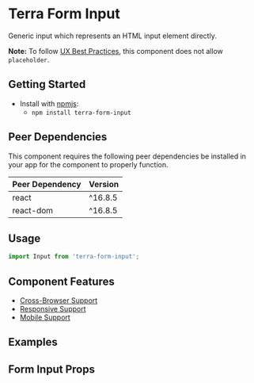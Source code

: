 


<Badge />

# Terra Form Input

Generic input which represents an HTML input element directly.

**Note:** To follow [UX Best Practices](https://www.w3.org/WAI/GL/low-vision-a11y-tf/wiki/Placeholder_Research), this component does not allow `placeholder`.

## Getting Started

- Install with [npmjs](https://www.npmjs.com):
  - `npm install terra-form-input`

<!-- AUTO-GENERATED-CONTENT:START Peer Dependencies -->
## Peer Dependencies

This component requires the following peer dependencies be installed in your app for the component to properly function.

| Peer Dependency | Version |
|-|-|
| react | ^16.8.5 |
| react-dom | ^16.8.5 |

<!-- AUTO-GENERATED-CONTENT:END -->

## Usage

```jsx
import Input from 'terra-form-input';
```

## Component Features

 * [Cross-Browser Support](https://engineering.cerner.com/terra-ui/contributing/terra-ui/component-standards#cross-browser-support)
 * [Responsive Support](https://engineering.cerner.com/terra-ui/contributing/terra-ui/component-standards#responsive-support)
 * [Mobile Support](https://engineering.cerner.com/terra-ui/contributing/terra-ui/component-standards#mobile-support)

## Examples
<BlankExample title="Default Input" />
<NumberInputExample title="Numeric Input" />
<ControlledDefaultExample title="Controlled Example - Valid" />
<ControlledDisabledExample title="Controlled Example - Valid Disabled" />
<ControlledDefaultInvalidExample title="Controlled Example - Invalid" />
<ControlledDisabledInvalidExample title="Controlled Example - Invalid Disabled" />
<ControlledDefaultIncompleteExample title="Controlled Example - Incomplete" description="Applies theme-specific styling for incomplete, this controlled example shows a simple version of incomplete styling being removed after value is added. ***Note: Only use incomplete if given specific guidance, reserved for specific applications when no value has been provided. Not for general use.***" />
<InputProgrammaticSet />
<UncontrolledDefaultExample title="Uncontrolled Example - Valid" />
<UncontrolledDisabledExample title="Uncontrolled Example - Valid Disabled" />
<UncontrolledDefaultInvalidExample title="Uncontrolled Example - Invalid" />
<UncontrolledDisabledInvalidExample title="Uncontrolled Example - Invalid Disabled" />
<UncontrolledDefaultIncompleteExample title="Uncontrolled Example - Incomplete" description="Applies theme-specific styling for incomplete. ***Note: Only use incomplete if given specific guidance, reserved for specific applications when no value has been provided. Not for general use.***" />
<UncontrolledInvalidWithIncompleteExample title="Uncontrolled Example - Invalid And Incomplete With Invalid Taking Precedence" description="Applies theme-specific styling for incomplete and invalid, invalid-only styling displays taking precedence. ***Note: Only use incomplete if given specific guidance, reserved for specific applications when no value has been provided. Not for general use.***" />
<UncontrolledFileExample title="Uncontrolled Example - File Input" />

## Form Input Props
<FormInputPropsTable />
